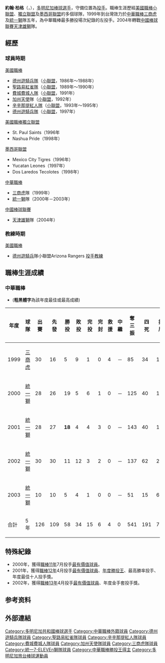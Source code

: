 {{BLP unsourced|time=2010-07-15T18:43:26+00:00}}
{{Infobox CPBL player
|bgcolor1=#1c2841
|bgcolor2=#6d7380
|textcolor1=#FFF200
|textcolor2=#FFF200
|name=約翰·柏格 (棒球選手)
|image=
|width=150
|position=投手
|team=
|number=
|bats=左
|throws=左
|debutdate=3月17日
|debutyear=1999年
|debutteam=三商虎
|statyear= 2007年
|stat1label=勝投—敗投
|stat1value=58—34
|stat2label=[[三振|三振]]－[[四死球|四死]]
|stat2value=541－191
|stat3label=[[防禦率|防禦率]]
|stat3value=2.84
|awards=<nowiki></nowiki>
*中華職棒年度總冠軍：2000
*[[中華職棒勝投王|中華職棒勝投王]]：2001
*[[中華職棒勝率王|中華職棒勝率王]]：2001
*[[中華職棒最佳十人獎|中華職棒最佳十人獎]]（投手）：2001
*[[中華職棒金手套獎|中華職棒金手套獎]]（投手）：2002
*[[中華職棒單月MVP|中華職棒單月MVP]]：2000/07、2001/04、2002/04
|teams=<nowiki></nowiki>
*[[三商虎|三商虎]]（1999年）
*[[統一獅|統一獅]]（2000年—2003年）
}}
'''約翰·柏格'''（{{lang-es|'''John Burgos'''}}，{{bd|1967年|8月2日|}}），[[多明尼加|多明尼加]][[棒球選手|棒球選手]]，守備位置為[[投手|投手]]。職棒生涯歷經[[美國職棒小聯盟|美國職棒小聯盟]]、[[美國職棒獨立聯盟|獨立聯盟]]及[[墨西哥聯盟|墨西哥聯盟]]的多個球隊，1999年到台灣效力於[[中華職棒|中華職棒]][[三商虎|三商虎]]及[[統一獅|統一獅]]隊五年，為中華職棒最多勝投場次紀錄的左投手。2004年轉戰[[中國棒球聯賽|中國棒球聯賽]][[天津雄獅|天津雄獅]]隊。

==經歷==
===球員時期===
[[美國職棒|美國職棒]]
*[[德州遊騎兵隊|德州遊騎兵隊]]（[[小聯盟|小聯盟]]，1986年～1988年）
*[[聖路易紅雀隊|聖路易紅雀隊]]（[[小聯盟|小聯盟]]，1989年～1990年）
*[[費城費城人隊|費城費城人隊]]（[[小聯盟|小聯盟]]，1991年）
*[[加州天使|加州天使]]隊（[[小聯盟|小聯盟]]，1992年）
*[[辛辛那提紅人隊|辛辛那提紅人隊]]（[[小聯盟|小聯盟]]，1993年～1995年）
*[[德州遊騎兵隊|德州遊騎兵隊]]（[[小聯盟|小聯盟]]，1997年）

[[美國職棒獨立聯盟|美國職棒獨立聯盟]]
*St. Paul Saints（1996年
*Nashua Pride（1998年）

[[墨西哥聯盟|墨西哥聯盟]]
*Mexico City Tigres（1996年）
*Yucatan Leones（1997年）
*Dos Laredos Tecolotes（1998年）

[[中華職棒|中華職棒]]
*[[三商虎|三商虎]]隊（1999年） 
*[[統一獅|統一獅]]隊（2000年－2003年） 

[[中國棒球聯賽|中國棒球聯賽]]
*[[天津雄獅|天津雄獅]]隊（2004年） 


===教練時期===
[[美國職棒|美國職棒]]
*[[德州遊騎兵|德州遊騎兵]]隊小聯盟Arizona Rangers [[投手|投手]][[教練|教練]]

==職棒生涯成績==
===中華職棒===
*('''粗黑體字'''為該年度最佳或最高成績)
{|border=1 width="800px"
|- align="center"
!年度||球隊||出賽||先發||勝投||敗投||完投||完封||救援||中繼||奪三振||四死||投球局數||責失||防禦率
|- align="center"
|1999||[[三商虎|三商虎]]||30||16||5||9||1||0||4||－||85||34||125.2||44||3.15
|- align="center"
|2000||[[統一獅|統一獅]]||28||26||19||5||6||1||0||－||125||40||182.1||48||2.37
|- align="center"
|2001||[[統一獅|統一獅]]||28||27||'''18'''||4||4||3||0||－||143||40||199.2||45||'''2.03'''
|- align="center"
|2002||[[統一獅|統一獅]]||30||30||11||12||3||2||0||－||137||62||213.0||91||3.85
|- align="center"
|2003||[[統一獅|統一獅]]||10||10||5||4||1||0||0||－||51||15||65.1||20||2.76
|- align=center style="color:black; background-color:green"
|合計||5年||126||109||58||34||15||6||4||0||541||191||786.0||248||2.84
|}

==特殊紀錄==
*2000年，獲得[[中華職棒11年|職棒11年]]7月投手[[最有價值球員|最有價值球員]]。
*2001年，獲得[[中華職棒12年|職棒12年]]4月投手[[最有價值球員|最有價值球員]]、[[中華職棒勝投王|年度勝投王]]、最高勝率投手、年度最佳十人投手獎。
*2002年，獲得[[中華職棒13年|職棒13年]]4月投手[[最有價值球員|最有價值球員]]、年度金手套投手獎。

== 参考资料 ==
{{reflist}}

== 外部連結 ==
{{台灣棒球維基館|柏格J.B}}
{{中華職棒球員資料|id=T0A0|name=柏格}}
{{start box}}
{{s-before|[[馬可·楓康|楓康]]}}
{{s-title|[[中華職棒勝投王|中華職棒勝投王]]|2001年}}
{{s-after|[[宋肇基|宋肇基]]}}
{{s-before|[[養父鐵|養父鐵]]}}
{{s-title|[[中華職棒金手套獎|中華職棒金手套獎（投手）]]|2003年}}
{{s-after|[[潘威倫|潘威倫]]}}
{{end box}}
{{統一獅2000年中華職棒總冠軍}}
{{Authority control}}
{{DEFAULTSORT:Burgos, John}}
[[Category:多明尼加共和國棒球選手|Category:多明尼加共和國棒球選手]]
[[Category:中華職棒外籍球員|Category:中華職棒外籍球員]]
[[Category:德州遊騎兵隊球員|Category:德州遊騎兵隊球員]]
[[Category:聖路易紅雀隊球員|Category:聖路易紅雀隊球員]]
[[Category:辛辛那提紅人隊球員|Category:辛辛那提紅人隊球員]]
[[Category:費城費城人隊球員|Category:費城費城人隊球員]]
[[Category:加州天使隊球員|Category:加州天使隊球員]]
[[Category:三商虎隊球員|Category:三商虎隊球員]]
[[Category:統一7-ELEVEn獅隊球員|Category:統一7-ELEVEn獅隊球員]]
[[Category:中華職棒勝投王得主|Category:中華職棒勝投王得主]]
[[Category:多明尼加旅台棒球運動員|Category:多明尼加旅台棒球運動員]]